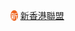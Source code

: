 <span style="height:{{{1|20px}}}; width:{{{1|20px}}};text-align:center; font-size:85%; color:#FFFFFF; display:inline-block; background:#ED6420; border-radius:50%">新</span>&nbsp;[[新香港聯盟]]<noinclude><noinclude>
{{Documentation}}
[[Category:香港政党标示模板|{{PAGENAME}}]]
</noinclude>